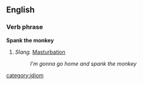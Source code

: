 ==English==
===Verb phrase===
'''Spank the monkey'''
#''Slang.'' [[Masturbation]] 
#:''I'm gonna go home and spank the monkey''
[[category:idiom]]